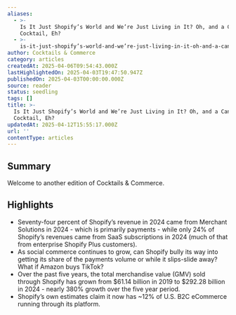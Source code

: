 ```yaml
---
aliases:
  - >-
    Is It Just Shopify’s World and We’re Just Living in It? Oh, and a Canadian
    Cocktail, Eh?
  - >-
    is-it-just-shopify’s-world-and-we’re-just-living-in-it-oh-and-a-canadian-cocktail-eh
author: Cocktails & Commerce
category: articles
createdAt: 2025-04-06T09:54:43.000Z
lastHighlightedOn: 2025-04-03T19:47:50.947Z
publishedOn: 2025-04-03T00:00:00.000Z
source: reader
status: seedling
tags: []
title: >-
  Is It Just Shopify’s World and We’re Just Living in It? Oh, and a Canadian
  Cocktail, Eh?
updatedAt: 2025-04-12T15:55:17.000Z
url: ''
contentType: articles
---
```

## Summary

Welcome to another edition of Cocktails & Commerce.

## Highlights

- Seventy-four percent of Shopify’s revenue in 2024 came from Merchant Solutions in 2024 - which is primarily payments - while only 24% of Shopify’s revenues came from SaaS subscriptions in 2024 (much of that from enterprise Shopify Plus customers).
- As social commerce continues to grow, can Shopify bully its way into getting its share of the payments volume or while it slips-slide away? What if Amazon buys TikTok?
- Over the past five years, the total merchandise value (GMV) sold through Shopify has grown from $61.14 billion in 2019 to $292.28 billion in 2024 - nearly 380% growth over the five year period.
- Shopify’s own estimates claim it now has ~12% of U.S. B2C eCommerce running through its platform.
